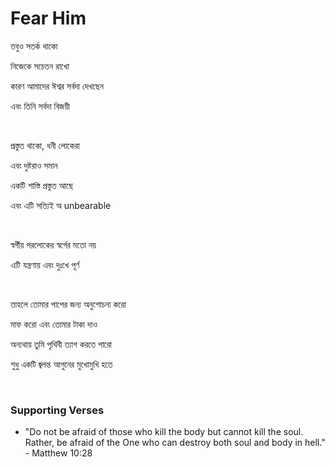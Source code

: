 # Fear Him

তবুও সতর্ক থাকো

নিজেকে সচেতন রাখো

কারণ আমাদের ঈশ্বর সর্বদা দেখছেন

এবং তিনি সর্বদা বিজয়ী

<br />

প্রস্তুত থাকো, ধনী লোকেরা

এবং দুষ্টরাও সমান

একটি শাস্তি প্রস্তুত আছে

এবং এটি সত্যিই অ unbearable

<br />

স্বর্গীয় পরলোকের স্বর্গের মতো নয়

এটি যন্ত্রণায় এবং দুঃখে পূর্ণ

<br />

তাহলে তোমার পাপের জন্য অনুশোচনা করো

মাফ করো এবং তোমার টাকা দাও

অন্যথায় তুমি পৃথিবী ত্যাগ করতে পারো

শুধু একটি জ্বলন্ত আগুনের মুখোমুখি হতে

<br />

### Supporting Verses

- "Do not be afraid of those who kill the body but cannot kill the soul. Rather, be afraid of the One who can destroy both soul and body in hell." - Matthew 10:28
